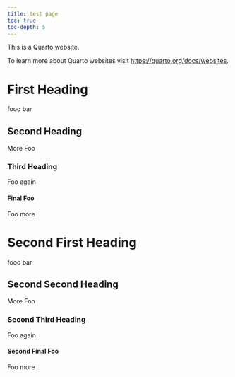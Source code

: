 ```yaml
---
title: test page
toc: true
toc-depth: 5
---
```


This is a Quarto website.

To learn more about Quarto websites visit <https://quarto.org/docs/websites>.


# First Heading

fooo bar

## Second Heading

More Foo

### Third Heading

Foo again

#### Final Foo

Foo more


# Second First Heading

fooo bar

## Second Second Heading

More Foo

### Second Third Heading

Foo again

#### Second Final Foo

Foo more
